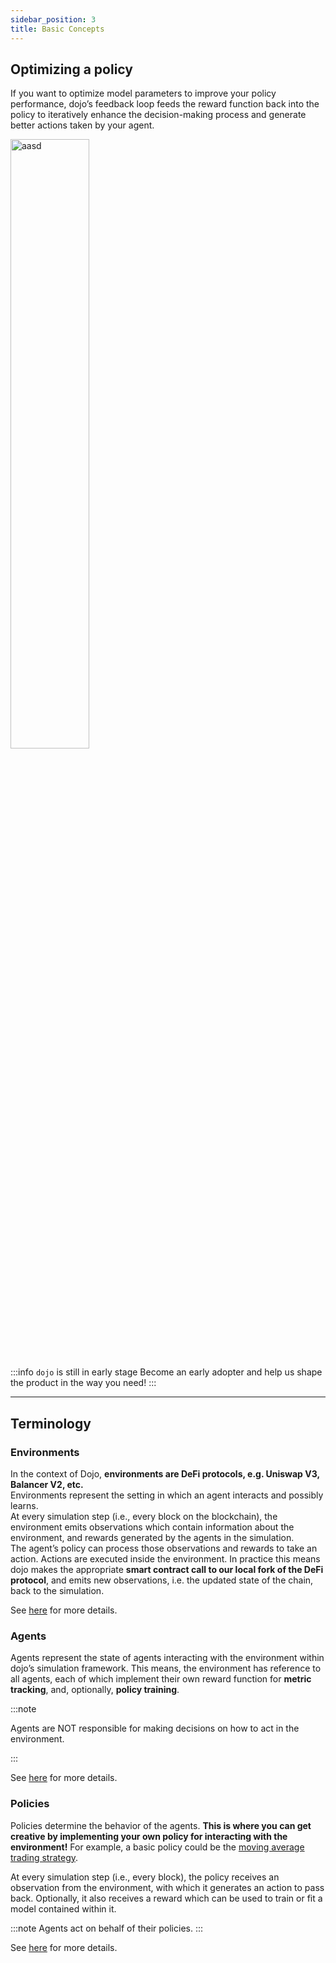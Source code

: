 ```yaml
---
sidebar_position: 3
title: Basic Concepts
---
```


<!-- import Tabs from '@theme/Tabs';


`dojo` runs a simulation loop, combining principles from [reinforcement learning](https://spinningup.openai.com/en/latest/spinningup/rl_intro.html#key-concepts-and-terminology) and [agent-based modelling](https://en.wikipedia.org/wiki/Agent-based_model). This flexible framework enables you to simulate and explore a diverse range of scenarios that reflect DeFi dynamics.   

The schematic below shows the simplified representation of the agent-environment loop. 

<img src={ImgGeneral} alt="aasd" width="40%" />


To make things easier, let’s consider an example of a trader trading on UniswapV3:  

1. **Environment creation**: as a first step in the simulation, an environment is created. In this case UniswapV3.  
2. **Reset environment**: the environment is reset to get the first observation from the environment. Observations provide information on the
state of the environment. For example, the trader might query the current price in a pool.
3. **Run policies**: these obervations are turned into actions via your policies. Think of the trader submitting a trade based on the current price in a pool.  
4. **Process actions**: the environment executes these actions on the forked-blockchain. This can be imagined as Uniswap processing the trader's trade. 
The observations change and the agents compute their rewards for taking their actions.

The agent rewards are useful in two cases: [static policy performance](./Basic_Concepts#static-policy-performance) and [optimizing a policy](./Basic_Concepts#optimizing-a-policy).


## Static policy performance 
If your policy is static (non-parameter based), the agent’s reward function is simply a measure of performance at every step in the simulation loop.  

<img src={ImgGeneral} alt="aasd" width="50%" />

<!-- <img src=require('@site/static/img/simulation.png').default alt="aasd" width="50px" /> -->

## Optimizing a policy
If you want to optimize model parameters to improve your policy performance, dojo’s feedback loop feeds the reward function back into the policy to iteratively enhance the decision-making process and generate better actions taken by your agent. 

<img src={ImgLoop} alt="aasd" width="50%" />

:::info `dojo` is still in early stage
Become an early adopter and help us shape the product in the way you need!
:::

___
## Terminology

###  Environments
In the context of Dojo, **environments are DeFi protocols, e.g. Uniswap V3, Balancer V2, etc.**  
Environments represent the setting in which an agent interacts and possibly learns.  
At every simulation step (i.e., every block on the blockchain),
the environment emits observations which contain information about the environment, and rewards generated by the agents in the simulation.  
The agent’s policy can process those observations and rewards to take an action. Actions are executed inside  the environment. In practice this means dojo makes the appropriate **smart contract call to our local fork of the DeFi protocol**,
and emits new observations, i.e. the updated state of the chain, back to the simulation.


See [here](./environments/Overview) for more details.

### Agents
Agents represent the state of agents interacting with the environment within dojo’s simulation framework.
This means, the environment has reference to all agents, each of which implement their own reward function for **metric tracking**, 
and, optionally, **policy training**.

:::note

Agents are NOT responsible for making decisions on how to act in the environment.

:::

See [here](./agents) for more details.

### Policies
Policies determine the behavior of the agents. **This is where you can get creative by implementing your own policy for interacting with the environment!** For example, a basic policy could be the [moving average trading strategy](https://www.investopedia.com/ask/answers/122314/how-do-i-use-moving-average-ma-create-forex-trading-strategy.asp).  

At every simulation step (i.e., every block), the policy receives an observation from the environment, with which it generates an action to pass back. Optionally, it also receives a reward which can be used to train or fit a model contained within it.


:::note
Agents act on behalf of their policies.
:::


See [here](./policies) for more details.

